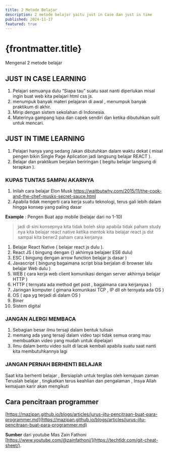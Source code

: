 ```yaml
---
title: 2 Metode Belajar
description: 2 metode belajar yaitu just in Case dan just in time
published: 2024-11-17
featured: true
---
```


# {frontmatter.title}

Mengenal 2 metode belajar

## JUST IN CASE LEARNING

1. Pelajari semuanya dulu “Siapa tau” suatu saat nanti diperlukan misal ingin buat web kita pelajari html css js.
2. menumpuk banyak materi pelajaran di awal , menumpuk banyak praktikum di akhir.
3. Mirip dengan sistem sekolahan di Indonesia.
4. Materinya gampang lupa dan capek sendiri dan ketika dibutuhkan sulit untuk mencari.

## JUST IN TIME LEARNING

1. Pelajari hanya yang sedang /akan dibutuhkan dalam waktu dekat ( misal pengen bikin Single Page Aplication jadi langsung belajar REACT ).
2. Belajar dan praktikum berjalan beriringan ( begitu belajar langsung di terapkan ).

### KUPAS TUNTAS SAMPAI AKARNYA

1. Inilah cara belajar Elon Musk https://waitbutwhy.com/2015/11/the-cook-and-the-chef-musks-secret-sauce.html
2. Apabila tidak mengerti cara kerja suatu teknologi, terus gali lebih dalam hingga konsep yang paling dasar

**Example** : Pengen Buat app mobile (belajar dari no 1-10)

> jadi di sini konsepnya kita tidak boleh skip apabila tidak paham study nya
> kita belajar react native ketika mentok kita belajar react js dst sampai kita bener2 paham cara kerjanya

1. Belajar React Native ( belajar react js dulu ).
2. React JS ( bingung dengan {} akhirnya belajaer ES6 dulu)
3. ESC ( bingung dengan arrow function belajar js dasar )
4. Javascript ( bingung bagaimana script bisa berjalan di browser lalu belajar Web dulu )
5. WEB ( cara kerja web client komunikasi dengan server akhirnya belajar HTTP )
6. HTTP ( ternyata ada method get post , bagaimana cara kerjanyaa )
7. Jaringan komputer ( gimana komunikasi TCP , IP dll oh ternyata ada OS )
8. OS ( apa yg terjadi di dalam OS )
9. Biner
10. Sistem digital

### JANGAN ALERGI MEMBACA

1. Sebagian besar ilmu tersaji dalam bentuk tulisan
2. memang ada yang tersaji dalam video tapi tidak semua orang mau membuatkan video yang mudah untuk dipelajari
3. Ilmu dalam bentu video sulit di lacak kembali apabila suatu saat nanti kita membutuhkannya lagi

### JANGAN PERNAH BERHENTI BELAJAR

Saat kita berhenti belajar , Bersiaplah untuk tergilas oleh kemajuan zaman
Teruslah belajar , tingkatkan terus keahlian dan pengalaman , Insya Allah kemajuan karir akan mengikuti

## Cara pencitraan programmer

 [https://mazipan.github.io/blogs/articles/jurus-jitu-pencitraan-buat-para-programmer.md](https://mazipan.github.io/blogs/articles/jurus-jitu-pencitraan-buat-para-programmer.md)

**Sumber** dari youtube Mas Zain Fathoni  [https://www.youtube.com/@zainfathoni/](https://techtldr.com/git-cheat-sheet/).
